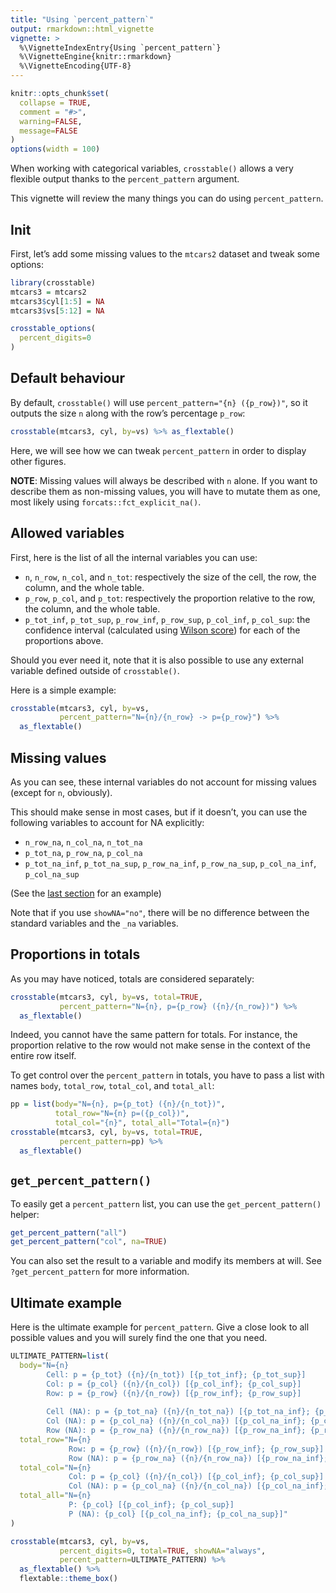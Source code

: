 ```yaml
---
title: "Using `percent_pattern`"
output: rmarkdown::html_vignette
vignette: >
  %\VignetteIndexEntry{Using `percent_pattern`}
  %\VignetteEngine{knitr::rmarkdown}
  %\VignetteEncoding{UTF-8}
---
```


```r
knitr::opts_chunk$set(
  collapse = TRUE,
  comment = "#>",
  warning=FALSE, 
  message=FALSE
)
options(width = 100)
```

When working with categorical variables, `crosstable()` allows a very flexible output thanks to the `percent_pattern` argument.

This vignette will review the many things you can do using `percent_pattern`.


## Init

First, let's add some missing values to the `mtcars2` dataset and tweak some options:


```r
library(crosstable)
mtcars3 = mtcars2
mtcars3$cyl[1:5] = NA
mtcars3$vs[5:12] = NA

crosstable_options(
  percent_digits=0
)
```


## Default behaviour


By default, `crosstable()` will use `percent_pattern="{n} ({p_row})"`, so it outputs the size `n` along with the row's percentage `p_row`:

```r
crosstable(mtcars3, cyl, by=vs) %>% as_flextable()
```

Here, we will see how we can tweak `percent_pattern` in order to display other figures.

**NOTE**: Missing values will always be described with `n` alone. If you want to describe them as non-missing values, you will have to mutate them as one, most likely using `forcats::fct_explicit_na()`.

## Allowed variables

First, here is the list of all the internal variables you can use:

 * `n`, `n_row`, `n_col`, and `n_tot`: respectively the size of the cell, the row, the column, and the whole table.
 * `p_row`, `p_col`, and `p_tot`: respectively the proportion relative to the row, the column, and the whole table.
 * `p_tot_inf`, `p_tot_sup`, `p_row_inf`, `p_row_sup`, `p_col_inf`, `p_col_sup`: the confidence interval (calculated using [Wilson score](https://en.wikipedia.org/wiki/Binomial_proportion_confidence_interval#Wilson_score_interval)) for each of the proportions above. 
 
Should you ever need it, note that it is also possible to use any external variable defined outside of `crosstable()`.

Here is a simple example:
 
```r
crosstable(mtcars3, cyl, by=vs, 
           percent_pattern="N={n}/{n_row} -> p={p_row}") %>% 
  as_flextable()
```
 

## Missing values

As you can see, these internal variables do not account for missing values (except for `n`, obviously).

This should make sense in most cases, but if it doesn't, you can use the following variables to account for NA explicitly:
 
 * `n_row_na`, `n_col_na`, `n_tot_na` 
 * `p_tot_na`, `p_row_na`, `p_col_na` 
 * `p_tot_na_inf`, `p_tot_na_sup`, `p_row_na_inf`, `p_row_na_sup`, `p_col_na_inf`, `p_col_na_sup` 
 
(See the [last section](#allowed-variables) for an example)

Note that if you use `showNA="no"`, there will be no difference between the standard variables and the `_na` variables.

## Proportions in totals

As you may have noticed, totals are considered separately:

```r
crosstable(mtcars3, cyl, by=vs, total=TRUE, 
           percent_pattern="N={n}, p={p_row} ({n}/{n_row})") %>% 
  as_flextable()
```

Indeed, you cannot have the same pattern for totals. For instance, the proportion relative to the row would not make sense in the context of the entire row itself.

To get control over the `percent_pattern` in totals, you have to pass a list with names `body`, `total_row`, `total_col`, and `total_all`:

```r
pp = list(body="N={n}, p={p_tot} ({n}/{n_tot})", 
          total_row="N={n} p=({p_col})", 
          total_col="{n}", total_all="Total={n}")
crosstable(mtcars3, cyl, by=vs, total=TRUE, 
           percent_pattern=pp) %>% 
  as_flextable()

```



## `get_percent_pattern()`

To easily get a `percent_pattern` list, you can use the `get_percent_pattern()` helper:

```r
get_percent_pattern("all")
get_percent_pattern("col", na=TRUE)
```

You can also set the result to a variable and modify its members at will. See `?get_percent_pattern` for more information.

## Ultimate example

Here is the ultimate example for `percent_pattern`. Give a close look to all possible values and you will surely find the one that you need.

```r
ULTIMATE_PATTERN=list(
  body="N={n}
        Cell: p = {p_tot} ({n}/{n_tot}) [{p_tot_inf}; {p_tot_sup}]
        Col: p = {p_col} ({n}/{n_col}) [{p_col_inf}; {p_col_sup}]
        Row: p = {p_row} ({n}/{n_row}) [{p_row_inf}; {p_row_sup}]
        
        Cell (NA): p = {p_tot_na} ({n}/{n_tot_na}) [{p_tot_na_inf}; {p_tot_na_sup}]
        Col (NA): p = {p_col_na} ({n}/{n_col_na}) [{p_col_na_inf}; {p_col_na_sup}]
        Row (NA): p = {p_row_na} ({n}/{n_row_na}) [{p_row_na_inf}; {p_row_na_sup}]",
  total_row="N={n}
             Row: p = {p_row} ({n}/{n_row}) [{p_row_inf}; {p_row_sup}]
             Row (NA): p = {p_row_na} ({n}/{n_row_na}) [{p_row_na_inf}; {p_row_na_sup}]",
  total_col="N={n}
             Col: p = {p_col} ({n}/{n_col}) [{p_col_inf}; {p_col_sup}]
             Col (NA): p = {p_col_na} ({n}/{n_col_na}) [{p_col_na_inf}; {p_col_na_sup}]",
  total_all="N={n}
             P: {p_col} [{p_col_inf}; {p_col_sup}]
             P (NA): {p_col} [{p_col_na_inf}; {p_col_na_sup}]"
)

crosstable(mtcars3, cyl, by=vs,
           percent_digits=0, total=TRUE, showNA="always",
           percent_pattern=ULTIMATE_PATTERN) %>% 
  as_flextable() %>% 
  flextable::theme_box()
```


